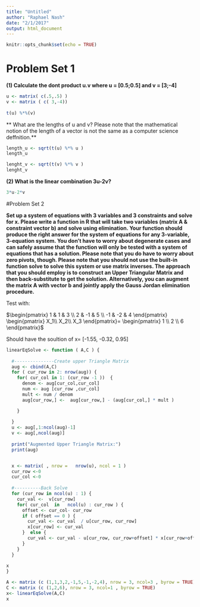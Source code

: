 ```yaml
---
title: "Untitled"
author: "Raphael Nash"
date: "2/1/2017"
output: html_document
---
```


```r
knitr::opts_chunk$set(echo = TRUE)
```


# Problem Set 1

**(1) Calculate the dont product u.v where u = [0.5;0.5] and v = [3;-4]**


```r
u <- matrix( c(.5,.5) )  
v <- matrix ( c( 3,-4))
 
t(u) %*%(v)
```

** What are the lengths of u and v? Please note that the mathematical notion of the
length of a vector is not the same as a computer science deffnition.**


```r

length_u <- sqrt(t(u) %*% u )
length_u

lenght_v <- sqrt(t(v) %*% v )
lenght_v
```

**(2) What is the linear combination 3u-2v?**
```r
3*u-2*v
```

#Problem Set 2

**Set up a system of equations with 3 variables and 3 constraints and solve for x. Please
write a function in R that will take two variables (matrix A & constraint vector b) and
solve using elimination. Your function should produce the right answer for the system of
equations for any 3-variable, 3-equation system. You don't have to worry about degenerate
cases and can safely assume that the function will only be tested with a system of equations
that has a solution. Please note that you do have to worry about zero pivots, though. Please
note that you should not use the built-in function solve to solve this system or use matrix
inverses. The approach that you should employ is to construct an Upper Triangular Matrix
and then back-substitute to get the solution. Alternatively, you can augment the matrix
A with vector b and jointly apply the Gauss Jordan elimination procedure.** 


Test with: 

$\begin{pmatrix}
1 & 1 & 3 \\
2 & -1 & 5 \\
-1 & -2 & 4 
\end{pmatrix}
\begin{pmatrix}
X_1\\ 
X_2\\
X_3
\end{pmatrix}= 
\begin{pmatrix}
1 \\
2 \\
6 
\end{pmatrix}$

Should have the soultion of x= [-1.55, -0.32, 0.95]



```r
linearEqSolve <- function ( A,C ) {
  
  #---------------Create upper Triangle Matrix
  aug <- cbind(A,C)
  for ( cur_row in 2: nrow(aug)) {
    for( cur_col in 1: (cur_row -1 ))  {
      denom <- aug[cur_col,cur_col]
      num <- aug [cur_row ,cur_col]
      mult <- num / denom 
      aug[cur_row,] <-  aug[cur_row,] - (aug[cur_col,] * mult ) 

    }
  
  }
  u <- aug[,1:ncol(aug)-1]
  v <- aug[,ncol(aug)]
  
  print("Augmented Upper Triangle Matrix:") 
  print(aug)


  x <- matrix( , nrow =   nrow(u), ncol = 1 )
  cur_row <-0 
  cur_col <-0
  
  #----------Back Solve  
  for (cur_row in ncol(u) : 1) {
    cur_val <-  v[cur_row]
    for( cur_col  in   ncol(u) : cur_row ) {
      offset <- cur_col- cur_row 
      if ( offset == 0 ) {  
        cur_val <- cur_val  / u[cur_row, cur_row]
        x[cur_row] <- cur_val
      }  else {
        cur_val <- cur_val - u[cur_row, cur_row+offset] * x[cur_row+offset]
      } 
    }
  }
  
x
}


```

```r
A <- matrix (c (1,1,3,2,-1,5,-1,-2,4), nrow = 3, ncol=3 , byrow = TRUE)
C <- matrix (c (1,2,6), nrow = 3, ncol=1 , byrow = TRUE)
x<- linearEqSolve(A,C)
x

```